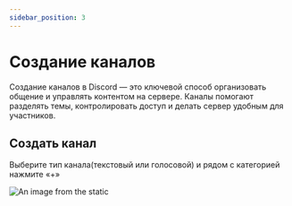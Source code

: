 ```yaml
---
sidebar_position: 3
---
```


# Создание каналов

Создание каналов в Discord — это ключевой способ организовать общение и управлять контентом на сервере.
Каналы помогают разделять темы, контролировать доступ и делать сервер удобным для участников.

## Создать канал

Выберите тип канала(текстовый или голосовой) и рядом с категорией нажмите «+»

![An image from the static](/img/channels.jpg)


